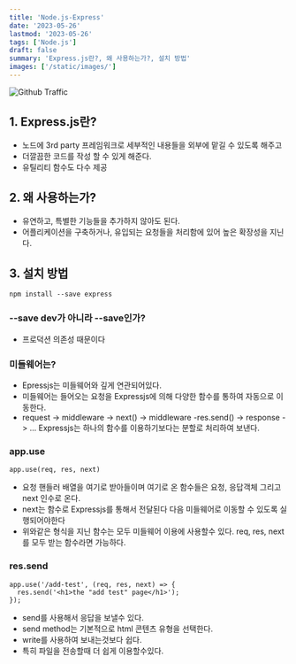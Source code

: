 ```yaml
---
title: 'Node.js-Express'
date: '2023-05-26'
lastmod: '2023-05-26'
tags: ['Node.js']
draft: false
summary: 'Express.js란?, 왜 사용하는가?, 설치 방법'
images: ['/static/images/']
---
```


![Github Traffic](/static/images/nodejs/express-logo.png)

<TOCInline toc={props.toc} exclude="Introduction" />

## 1. Express.js란?

- 노드에 3rd party 프레임워크로 세부적인 내용들을 외부에 맡길 수 있도록 해주고
- 더깔끔한 코드를 작성 할 수 있게 해준다.
- 유틸리티 함수도 다수 제공

## 2. 왜 사용하는가?

- 유연하고, 특별한 기능들을 추가하지 않아도 된다.
- 어플리케이션을 구축하거나, 유입되는 요청들을 처리함에 있어 높은 확장성을 지닌다.

## 3. 설치 방법

```
npm install --save express
```

### --save dev가 아니라 --save인가?

- 프로덕션 의존성 때문이다

### 미들웨어는?

- Epressjs는 미들웨어와 깊게 연관되어있다.
- 미들웨어는 들어오는 요청을 Expressjs에 의해 다양한 함수를 통하여 자동으로 이동한다.
- request -> middleware -> next() -> middleware -res.send() -> response -> ...
  Expressjs는 하나의 함수를 이용하기보다는 분할로 처리하여 보낸다.

### app.use

```
app.use(req, res, next)
```

- 요청 핸들러 배열을 여기로 받아들이며 여기로 온 함수들은 요청, 응답객체 그리고 next 인수로 온다.
- next는 함수로 Expressjs를 통해서 전달된다 다음 미들웨어로 이동할 수 있도록 실행되어야한다
- 위와같은 형식을 지닌 함수는 모두 미들웨어 이용에 사용할수 있다.
  req, res, next를 모두 받는 함수라면 가능하다.

### res.send

```
app.use('/add-test', (req, res, next) => {
  res.send('<h1>the "add test" page</h1>');
});
```

- send를 사용해서 응답을 보낼수 있다.
- send method는 기본적으로 html 콘텐츠 유형을 선택한다.
- write를 사용하여 보내는것보다 쉽다.
- 특히 파일을 전송할때 더 쉽게 이용할수있다.
